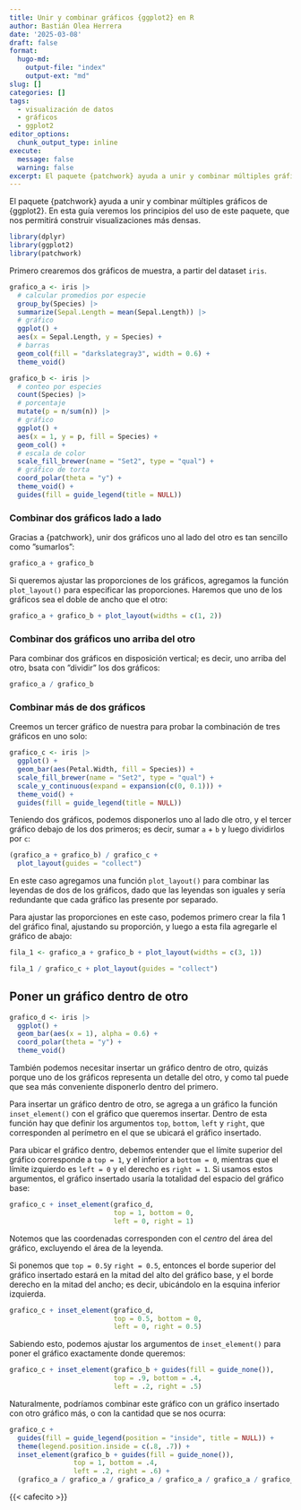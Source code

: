 ```yaml
---
title: Unir y combinar gráficos {ggplot2} en R
author: Bastián Olea Herrera
date: '2025-03-08'
draft: false
format:
  hugo-md:
    output-file: "index"
    output-ext: "md"
slug: []
categories: []
tags:
  - visualización de datos
  - gráficos
  - ggplot2
editor_options: 
  chunk_output_type: inline
execute:
  message: false
  warning: false
excerpt: El paquete {patchwork} ayuda a unir y combinar múltiples gráficos de {ggplot2}. En esta guía veremos los principios del uso de este paquete, que nos permitirá construir visualizaciones más densas, por medio de la combinación de gráficos en una sola visualización, y la inserción de gráficos dentro de otros.
---
```


El paquete {patchwork} ayuda a unir y combinar múltiples gráficos de {ggplot2}. En esta guía veremos los principios del uso de este paquete, que nos permitirá construir visualizaciones más densas.

```r
library(dplyr)
library(ggplot2)
library(patchwork)
```

Primero crearemos dos gráficos de muestra, a partir del dataset `iris`.

```r
grafico_a <- iris |> 
  # calcular promedios por especie
  group_by(Species) |> 
  summarize(Sepal.Length = mean(Sepal.Length)) |> 
  # gráfico
  ggplot() +
  aes(x = Sepal.Length, y = Species) +
  # barras
  geom_col(fill = "darkslategray3", width = 0.6) +
  theme_void()
```



```r
grafico_b <- iris |> 
  # conteo por especies
  count(Species) |> 
  # porcentaje
  mutate(p = n/sum(n)) |> 
  # gráfico
  ggplot() +
  aes(x = 1, y = p, fill = Species) +
  geom_col() +
  # escala de color
  scale_fill_brewer(name = "Set2", type = "qual") +
  # gráfico de torta
  coord_polar(theta = "y") +
  theme_void() +
  guides(fill = guide_legend(title = NULL))
```
### Combinar dos gráficos lado a lado
Gracias a {patchwork}, unir dos gráficos uno al lado del otro es tan sencillo como ”sumarlos”:
```r
grafico_a + grafico_b
```

Si queremos ajustar las proporciones de los gráficos, agregamos la función `plot_layout()` para especificar las proporciones. Haremos que uno de los gráficos sea el doble de ancho que el otro:

```r
grafico_a + grafico_b + plot_layout(widths = c(1, 2))
```

### Combinar dos gráficos uno arriba del otro

Para combinar dos gráficos en disposición vertical; es decir, uno arriba del otro, bsata con ”dividir” los dos gráficos:

```r
grafico_a / grafico_b
```

### Combinar más de dos gráficos
Creemos un tercer gráfico de nuestra para probar la combinación de tres gráficos en uno solo:

```r
grafico_c <- iris |> 
  ggplot() +
  geom_bar(aes(Petal.Width, fill = Species)) +
  scale_fill_brewer(name = "Set2", type = "qual") +
  scale_y_continuous(expand = expansion(c(0, 0.1))) +
  theme_void() +
  guides(fill = guide_legend(title = NULL))
```

Teniendo dos gráficos, podemos disponerlos uno al lado dle otro, y el tercer gráfico debajo de los dos primeros; es decir, sumar `a` + `b` y luego dividirlos por `c`:

```r
(grafico_a + grafico_b) / grafico_c + 
  plot_layout(guides = "collect")
```
En este caso agregamos una función `plot_layout()` para combinar las leyendas de dos de los gráficos, dado que las leyendas son iguales y sería redundante que cada gráfico las presente por separado.

Para ajustar las proporciones en este caso, podemos primero crear la fila 1 del gráfico final, ajustando su proporción, y luego a esta fila agregarle el gráfico de abajo:

```r
fila_1 <- grafico_a + grafico_b + plot_layout(widths = c(3, 1))

fila_1 / grafico_c + plot_layout(guides = "collect")
```


## Poner un gráfico dentro de otro

```r
grafico_d <- iris |> 
  ggplot() +
  geom_bar(aes(x = 1), alpha = 0.6) +
  coord_polar(theta = "y") +
  theme_void()
```

También podemos necesitar insertar un gráfico dentro de otro, quizás porque uno de los gráficos representa un detalle del otro, y como tal puede que sea más conveniente disponerlo dentro del primero.

Para insertar un gráfico dentro de otro, se agrega a un gráfico la función `inset_element()` con el gráfico que queremos insertar. Dentro de esta función hay que definir los argumentos `top`, `bottom`, `left` y `right`, que corresponden al perímetro en el que se ubicará el gráfico insertado.

Para ubicar el gráfico dentro, debemos entender que el límite superior del gráfico corresponde a `top = 1`, y el inferior a `bottom = 0`, mientras que el límite izquierdo es `left = 0` y el derecho es `right = 1`. Si usamos estos argumentos, el gráfico insertado usaría la totalidad del espacio del gráfico base:

```r
grafico_c + inset_element(grafico_d,
                          top = 1, bottom = 0,
                          left = 0, right = 1)
```
Notemos que las coordenadas corresponden con el _centro_ del área del gráfico, excluyendo el área de la leyenda.

Si ponemos que `top = 0.5`y `right = 0.5`, entonces el borde superior del gráfico insertado estará en la mitad del alto del gráfico base, y el borde derecho en la mitad del ancho; es decir, ubicándolo en la esquina inferior izquierda.

```r
grafico_c + inset_element(grafico_d,
                          top = 0.5, bottom = 0,
                          left = 0, right = 0.5)
```

Sabiendo esto, podemos ajustar los argumentos de `inset_element()` para poner el gráfico exactamente donde queremos:

```r
grafico_c + inset_element(grafico_b + guides(fill = guide_none()),
                          top = .9, bottom = .4,
                          left = .2, right = .5)
```

Naturalmente, podríamos combinar este gráfico con un gráfico insertado con otro gráfico más, o con la cantidad que se nos ocurra:

```r
grafico_c + 
  guides(fill = guide_legend(position = "inside", title = NULL)) +
  theme(legend.position.inside = c(.8, .7)) +
  inset_element(grafico_b + guides(fill = guide_none()),
                top = 1, bottom = .4,
                left = .2, right = .6) +
  (grafico_a / grafico_a / grafico_a / grafico_a / grafico_a / grafico_a)
```

{{< cafecito >}}